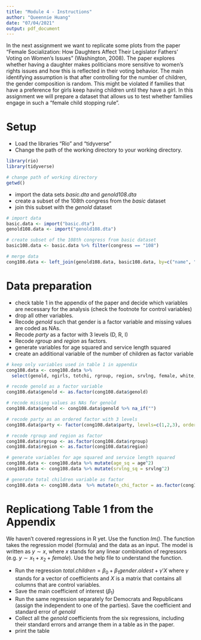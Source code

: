 ```yaml
---
title: "Module 4 - Instructions"
author: "Queennie Huang"
date: "07/04/2021"
output: pdf_document
---
```


In the next assignment we want to replicate some plots from the paper "Female Socialization: How Daughters Affect Their Legislator Fathers' Voting on Women's Issues" (Washington, 2008). The paper explores whether having a daughter makes politicians more sensitive to women's rights issues and how this is reflected in their voting behavior. The main identifying assumption is that after controlling for the number of children, the gender composition is random. This might be violated if families that have a preference for girls keep having children until they have a girl. In this assignment we will prepare a dataset that allows us to test whether families engage in such a "female child stopping rule".


# Setup

* Load the libraries "Rio" and "tidyverse"
* Change the path of the working directory to your working directory.

```r

library(rio)
library(tidyverse)

# change path of working directory
getwd()
```

* import the data sets *basic.dta* and *genold108.dta*
* create a subset of the 108th congress from the *basic* dataset
* join this subset with the *genold* dataset

```r

# import data
basic.data <- import("basic.dta")
genold108.data <- import("genold108.dta")

# create subset of the 108th congress from basic dataset
basic108.data <- basic.data %>% filter(congress == "108")

# merge data
cong108.data <- left_join(genold108.data, basic108.data, by=c("name", "statenam", "district"))

```

# Data preparation

* check table 1 in the appendix of the paper and decide which variables are necessary for the analysis (check the footnote for control variables)
* drop all other variables.
* Recode *genold* such that gender is a factor variable and missing values are coded as NAs.
* Recode *party* as a factor with 3 levels (D, R, I)
* Recode *rgroup* and *region* as factors.
* generate variables for age squared and service length squared
* create an additional variable of the number of children as factor variable

```r
# keep only variables used in table 1 in appendix
cong108.data <- cong108.data %>%
  select(genold, ngirls, totchi, rgroup, region, srvlng, female, white, age, party)

# recode genold as a factor variable
cong108.data$genold <- as.factor(cong108.data$genold)

# recode missing values as NAs for genold
cong108.data$genold <- cong108.data$genold %>% na_if("")

# recode party as an ordered factor with 3 levels
cong108.data$party <- factor(cong108.data$party, levels=c(1,2,3), ordered = TRUE)

# recode rgroup and region as factor
cong108.data$rgroup <- as.factor(cong108.data$rgroup)
cong108.data$region <- as.factor(cong108.data$region)

# generate variables for age squared and service length squared
cong108.data <- cong108.data %>% mutate(age_sq = age^2) 
cong108.data <- cong108.data %>% mutate(srvlng_sq = srvlng^2) 

# generate total children variable as factor 
cong108.data <- cong108.data  %>% mutate(n_chi_factor = as.factor(cong108.data$totchi)) 

```

# Replicationg Table 1 from the Appendix

We haven't covered regressions in R yet. Use the function *lm()*. The function takes the regression model (formula) and the data as an input. The model is written as $y \sim x$, where $x$ stands for any linear combination of regressors (e.g. $y \sim x_1 + x_2 + female$). Use the help file to understand the function.

* Run the regression $total.children = \beta_0 + \beta_1 gender.oldest + \gamma'X$ where $\gamma$ stands for a vector of coefficients and $X$ is a matrix that contains all columns that are control variables.\footnote{This is just a short notation instead of writing the full model with all control variables $totchi = \beta_0 + \beta_1 genold + \gamma_1 age + \gamma_2 age^2 + \gamma_3 Democrat + ... + \epsilon$ which quickly gets out of hand for large models.}
* Save the main coefficient of interest ($\beta_1$)
* Run the same regression separately for Democrats and Republicans (assign the independent to one of the parties). Save the coefficient and standard error of *genold*
* Collect all the *genold* coefficients from the six regressions, including their standard errors and arrange them in a table as in the paper.
* print the table